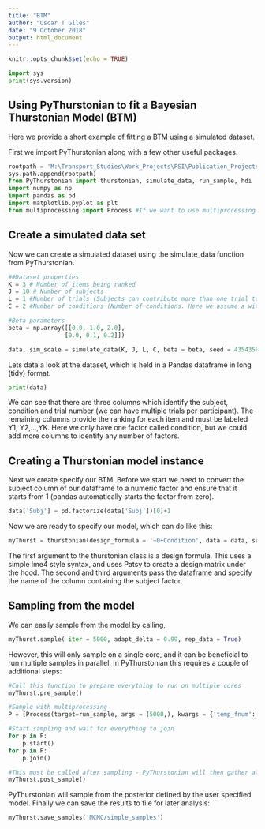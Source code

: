 ```yaml
---
title: "BTM"
author: "Oscar T Giles"
date: "9 October 2018"
output: html_document
---
```


```r
knitr::opts_chunk$set(echo = TRUE)
```


```python
import sys
print(sys.version)
```

## Using PyThurstonian to fit a Bayesian Thurstonian Model (BTM)

Here we provide a short example of fitting a BTM using a simulated dataset.

First we import PyThurstonian along with a few other useful packages.

```python
rootpath = 'M:\Transport_Studies\Work_Projects\PSI\Publication_Projects\PyThurstonian'
sys.path.append(rootpath)
from PyThurstonian import thurstonian, simulate_data, run_sample, hdi
import numpy as np
import pandas as pd
import matplotlib.pyplot as plt 
from multiprocessing import Process #If we want to use multiprocessing
```


## Create a simulated data set

Now we can create a simulated dataset using the simulate_data function from PyThurstonian. 

```python
##Dataset properties
K = 3 # Number of items being ranked
J = 10 # Number of subjects
L = 1 #Number of trials (Subjects can contribute more than one trial to the same condition)
C = 2 #Number of conditions (Number of conditions. Here we assume a within subjects design, but PyThurstonian will automatically handle different design types)

#Beta parameters
beta = np.array([[0.0, 1.0, 2.0],
                [0.0, 0.1, 0.2]])        

data, sim_scale = simulate_data(K, J, L, C, beta = beta, seed = 4354356) #Set a seed to recreate the same dataset
```

Lets data a look at the dataset, which is held in a Pandas dataframe in long (tidy) format.

```python
print(data)
```

We can see that there are three columns which identify the subject, condition and trial number (we can have multiple trials per participant). The remaining columns provide the ranking for each item and must be labeled Y1, Y2,...,YK. Here we only have one factor called condition, but we could add more columns to identify any number of factors. 

## Creating a Thurstonian model instance

Next we create specify our BTM. Before we start we need to convert the subject column of our dataframe to a numeric factor and ensure that it starts from 1 (pandas automatically starts the factor from zero).

```python
data['Subj'] = pd.factorize(data['Subj'])[0]+1
```

Now we are ready to specify our model, which can do like this:

```python
myThurst = thurstonian(design_formula = '~0+Condition', data = data, subject_name = "Subj")  
```

The first argument to the thurstonian class is a design formula. This uses a simple lme4 style syntax, and uses Patsy to create a design matrix under the hood. The second and third arguments pass the dataframe and specify the name of the column containing the subject factor. 


## Sampling from the model
We can easily sample from the model by calling,

```python
myThurst.sample( iter = 5000, adapt_delta = 0.99, rep_data = True)
```

However, this will only sample on a single core, and it can be beneficial to run multiple samples in parallel. In PyThurstonian this requires a couple of additional steps:

```python
#Call this function to prepare everything to run on multiple cores
myThurst.pre_sample()        

#Sample with multiprocessing
P = [Process(target=run_sample, args = (5000,), kwargs = {'temp_fnum': i})  for i in range(cores)]     

#Start sampling and wait for everything to join
for p in P:
    p.start()            
for p in P:
    p.join()

#This must be called after sampling - PyThurstonian will then gather all the results
myThurst.post_sample()
```

PyThurstonian will sample from the posterior defined by the user specified model. Finally we can save the results to file for later analysis:

```python
myThurst.save_samples('MCMC/simple_samples') 
```

